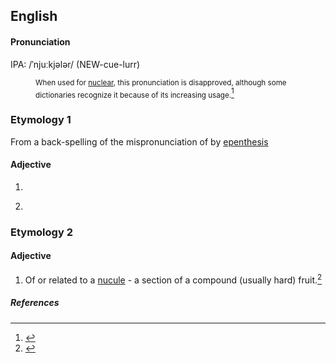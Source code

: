 ==English==
====Pronunciation====
IPA: /ˈnjuːkjələr/ (NEW-cue-lurr) 
:<small> When used for [[nuclear]], this pronunciation is disapproved, although some dictionaries recognize it because of its increasing usage.</small><ref>{{cite web|
| author = Arnold Zwicky
| url = http://itre.cis.upenn.edu/%7Emyl/languagelog/archives/001133.html
| title= The thin line between error and mere variation
| date = [[June 29]] [[2004]]
| accessdate = 2006-10-23
}}</ref> 

===Etymology 1===
From a back-spelling of the mispronunciation of {{term|nuclear}} by [[w:Epenthesis|epenthesis]]

====Adjective====
{{en-adj-notcomp}}

# {{misspelling of|nuclear}}
# {{nonstandard|or|jocular}} {{alternative form of|nuclear}}

===Etymology 2===
{{etystub}}

====Adjective====
{{en-adj}}

# {{botany}} Of or related to a [[nucule]] - a section of a compound (usually hard) fruit.<ref>{{cite book|title=Oxford English Dictionary, ''nucule'' adj. (1)}}</ref>

===== References =====
<references>